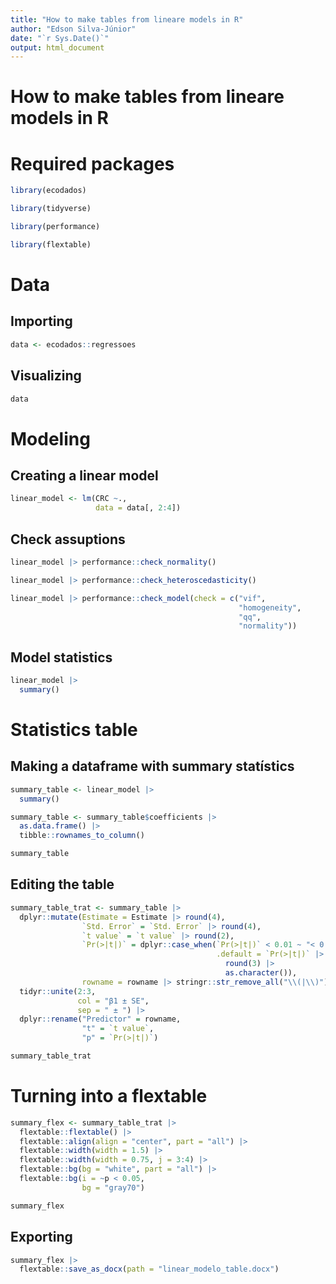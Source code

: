 ```yaml
---
title: "How to make tables from lineare models in R"
author: "Edson Silva-Júnior"
date: "`r Sys.Date()`"
output: html_document
---
```


# How to make tables from lineare models in R

# Required packages

```r
library(ecodados)

library(tidyverse)

library(performance)

library(flextable)
```

# Data

## Importing 

```r
data <- ecodados::regressoes
```

## Visualizing 

```r
data
```

# Modeling

## Creating a linear model 

```r
linear_model <- lm(CRC ~.,
                   data = data[, 2:4]) 
```

## Check assuptions 

```r
linear_model |> performance::check_normality()

linear_model |> performance::check_heteroscedasticity()

linear_model |> performance::check_model(check = c("vif",
                                                   "homogeneity",
                                                   "qq",
                                                   "normality"))
```

## Model statistics 

```r
linear_model |> 
  summary()
```

# Statistics table 

## Making a dataframe with summary statístics

```r
summary_table <- linear_model |> 
  summary()

summary_table <- summary_table$coefficients |> 
  as.data.frame() |> 
  tibble::rownames_to_column()

summary_table
```

## Editing the table 

```r
summary_table_trat <- summary_table |>
  dplyr::mutate(Estimate = Estimate |> round(4),
                `Std. Error` = `Std. Error` |> round(4),
                `t value` = `t value` |> round(2),
                `Pr(>|t|)` = dplyr::case_when(`Pr(>|t|)` < 0.01 ~ "< 0.01",
                                              .default = `Pr(>|t|)` |> 
                                                round(3) |> 
                                                as.character()),
                rowname = rowname |> stringr::str_remove_all("\\(|\\)")) |> 
  tidyr::unite(2:3,
               col = "β1 ± SE",
               sep = " ± ") |> 
  dplyr::rename("Predictor" = rowname,
                "t" = `t value`,
                "p" = `Pr(>|t|)`)

summary_table_trat
```

# Turning into a flextable

```r
summary_flex <- summary_table_trat |> 
  flextable::flextable() |> 
  flextable::align(align = "center", part = "all") |> 
  flextable::width(width = 1.5) |> 
  flextable::width(width = 0.75, j = 3:4) |> 
  flextable::bg(bg = "white", part = "all") |> 
  flextable::bg(i = ~p < 0.05,
                bg = "gray70")

summary_flex
```

## Exporting

```r
summary_flex |> 
  flextable::save_as_docx(path = "linear_modelo_table.docx")
```

